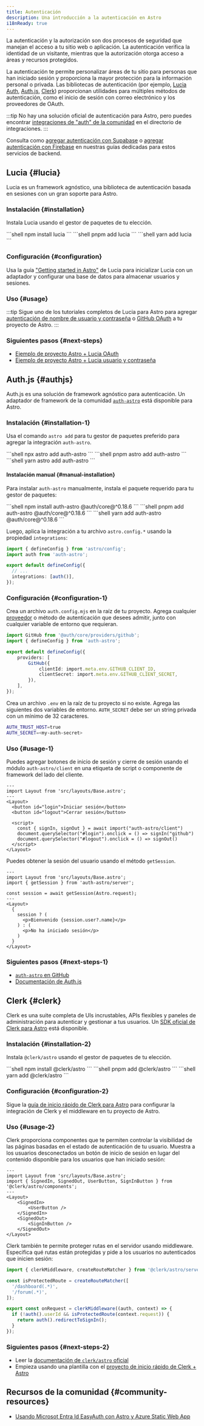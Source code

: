 ```yaml
---
title: Autenticación
description: Una introducción a la autenticación en Astro
i18nReady: true
---
```



La autenticación y la autorización son dos procesos de seguridad que manejan el acceso a tu sitio web o aplicación. La autenticación verifica la identidad de un visitante, mientras que la autorización otorga acceso a áreas y recursos protegidos.

La autenticación te permite personalizar áreas de tu sitio para personas que han iniciado sesión y proporciona la mayor protección para la información personal o privada. Las bibliotecas de autenticación (por ejemplo, [Lucia Auth](https://lucia-auth.com/), [Auth.js](https://authjs.dev/), [Clerk](https://clerk.com)) proporcionan utilidades para múltiples métodos de autenticación, como el inicio de sesión con correo electrónico y los proveedores de OAuth.

:::tip
No hay una solución oficial de autenticación para Astro, pero puedes encontrar [integraciones de "auth" de la comunidad](https://astro.build/integrations/?search=auth) en el directorio de integraciones.
:::

<ReadMore>Consulta como [agregar autenticación con Supabase](/es/guides/backend/supabase/#adding-authentication-with-supabase) o [agregar autenticación con Firebase](/es/guides/backend/google-firebase/#adding-authentication-with-firebase) en nuestras guías dedicadas para estos servicios de backend.</ReadMore>

## Lucia \{#lucia\}

Lucia es un framework agnóstico, una biblioteca de autenticación basada en sesiones con un gran soporte para Astro.

### Instalación \{#installation\}

Instala Lucia usando el gestor de paquetes de tu elección.

<PackageManagerTabs>
  <Fragment slot="npm">
  ```shell
  npm install lucia
  ```
  </Fragment>
  <Fragment slot="pnpm">
  ```shell
  pnpm add lucia
  ```
  </Fragment>
  <Fragment slot="yarn">
  ```shell
  yarn add lucia
  ```
  </Fragment>
</PackageManagerTabs>

### Configuración \{#configuration\}

Usa la guía ["Getting started in Astro"](https://lucia-auth.com/getting-started/astro) de Lucia para inicializar Lucia con un adaptador y configurar una base de datos para almacenar usuarios y sesiones.

### Uso \{#usage\}

:::tip
Sigue uno de los tutoriales completos de Lucia para Astro para agregar [autenticación de nombre de usuario y contraseña](https://lucia-auth.com/tutorials/username-and-password/astro) o [GitHub OAuth](https://lucia-auth.com/tutorials/github-oauth/astro) a tu proyecto de Astro.
:::

### Siguientes pasos \{#next-steps\}

- [Ejemplo de proyecto Astro + Lucia OAuth](https://github.com/lucia-auth/examples/tree/main/astro/github-oauth)
- [Ejemplo de proyecto Astro + Lucia usuario y contraseña](https://github.com/lucia-auth/examples/tree/main/astro/username-and-password)

## Auth.js \{#authjs\}

Auth.js es una solución de framework agnóstico para autenticación. Un adaptador de framework de la comunidad [`auth-astro`](https://www.npmjs.com/package/auth-astro) está disponible para Astro.

### Instalación \{#installation-1\}

Usa el comando `astro add` para tu gestor de paquetes preferido para agregar la integración `auth-astro`.

<PackageManagerTabs>
  <Fragment slot="npm">
  ```shell
  npx astro add auth-astro
  ```
  </Fragment>
  <Fragment slot="pnpm">
  ```shell
  pnpm astro add auth-astro
  ```
  </Fragment>
  <Fragment slot="yarn">
  ```shell
  yarn astro add auth-astro
  ```
  </Fragment>
</PackageManagerTabs>

#### Instalación manual \{#manual-installation\}

Para instalar `auth-astro` manualmente, instala el paquete requerido para tu gestor de paquetes:

<PackageManagerTabs>
  <Fragment slot="npm">
  ```shell
  npm install auth-astro @auth/core@^0.18.6
  ```
  </Fragment>
  <Fragment slot="pnpm">
  ```shell
  pnpm add auth-astro @auth/core@^0.18.6
  ```
  </Fragment>
  <Fragment slot="yarn">
  ```shell
  yarn add auth-astro @auth/core@^0.18.6
  ```
  </Fragment>
</PackageManagerTabs>

Luego, aplica la integración a tu archivo `astro.config.*` usando la propiedad `integrations`:

```ts title="astro.config.mjs" ins={2,6}
import { defineConfig } from 'astro/config';
import auth from 'auth-astro';

export default defineConfig({
  // ...
  integrations: [auth()],
});
```

### Configuración \{#configuration-1\}

Crea un archivo `auth.config.mjs` en la raíz de tu proyecto. Agrega cualquier [proveedor](https://authjs.dev/getting-started/providers) o método de autenticación que desees admitir, junto con cualquier variable de entorno que requieran.

```ts title="auth.config.mjs"
import GitHub from '@auth/core/providers/github';
import { defineConfig } from 'auth-astro';

export default defineConfig({
	providers: [
		GitHub({
			clientId: import.meta.env.GITHUB_CLIENT_ID,
			clientSecret: import.meta.env.GITHUB_CLIENT_SECRET,
		}),
	],
});
```

Crea un archivo `.env` en la raíz de tu proyecto si no existe. Agrega las siguientes dos variables de entorno. `AUTH_SECRET` debe ser un string privada con un mínimo de 32 caracteres.

```sh title=".env"
AUTH_TRUST_HOST=true
AUTH_SECRET=<my-auth-secret>
```

### Uso \{#usage-1\}

Puedes agregar botones de inicio de sesión y cierre de sesión usando el módulo `auth-astro/client` en una etiqueta de script o componente de framework del lado del cliente.

```astro title="src/pages/index.astro" {9}
---
import Layout from 'src/layouts/Base.astro';
---
<Layout>
  <button id="login">Iniciar sesión</button>
  <button id="logout">Cerrar sesión</button>

  <script>
    const { signIn, signOut } = await import("auth-astro/client")
    document.querySelector("#login").onclick = () => signIn("github")
    document.querySelector("#logout").onclick = () => signOut()
  </script>
</Layout>
```

Puedes obtener la sesión del usuario usando el método `getSession`.

```astro title="src/pages/index.astro" {3,5}
---
import Layout from 'src/layouts/Base.astro';
import { getSession } from 'auth-astro/server';

const session = await getSession(Astro.request);
---
<Layout>
  {
    session ? (
      <p>Bienvenido {session.user?.name}</p>
    ) : (
      <p>No ha iniciado sesión</p>
    )
  }
</Layout>
```

### Siguientes pasos \{#next-steps-1\}

- [`auth-astro` en GitHub](https://github.com/nowaythatworked/auth-astro?tab=readme-ov-file#auth-astro)
- [Documentación de Auth.js](https://authjs.dev/)

## Clerk \{#clerk\}

Clerk es una suite completa de UIs incrustables, APIs flexibles y paneles de administración para autenticar y gestionar a tus usuarios. Un [SDK oficial de Clerk para Astro](https://clerk.com/docs/references/astro/overview) está disponible.

### Instalación \{#installation-2\}

Instala `@clerk/astro` usando el gestor de paquetes de tu elección.

<PackageManagerTabs>
  <Fragment slot="npm">
  ```shell
  npm install @clerk/astro
  ```
  </Fragment>
  <Fragment slot="pnpm">
  ```shell
  pnpm add @clerk/astro
  ```
  </Fragment>
  <Fragment slot="yarn">
  ```shell
  yarn add @clerk/astro
  ```
  </Fragment>
</PackageManagerTabs>

### Configuración  \{#configuration-2\}

Sigue la [guía de inicio rápido de Clerk para Astro](https://clerk.com/docs/quickstarts/astro) para configurar la integración de Clerk y el middleware en tu proyecto de Astro.

### Uso \{#usage-2\}

Clerk proporciona componentes que te permiten controlar la visibilidad de las páginas basadas en el estado de autenticación de tu usuario. Muestra a los usuarios desconectados un botón de inicio de sesión en lugar del contenido disponible para los usuarios que han iniciado sesión:

```astro title="src/pages/index.astro"
---
import Layout from 'src/layouts/Base.astro';
import { SignedIn, SignedOut, UserButton, SignInButton } from '@clerk/astro/components';
---
<Layout>
    <SignedIn>
        <UserButton />
    </SignedIn>
    <SignedOut>
        <SignInButton />
    </SignedOut>
</Layout>
```

Clerk también te permite proteger rutas en el servidor usando middleware. Especifica qué rutas están protegidas y pide a los usuarios no autenticados que inicien sesión:

```ts title="src/middleware.ts"
import { clerkMiddleware, createRouteMatcher } from '@clerk/astro/server';

const isProtectedRoute = createRouteMatcher([
  '/dashboard(.*)',
  '/forum(.*)',
]);

export const onRequest = clerkMiddleware((auth, context) => {
  if (!auth().userId && isProtectedRoute(context.request)) {
    return auth().redirectToSignIn();
  }
});
```

### Siguientes pasos \{#next-steps-2\}

- Leer la [documentación de `clerk/astro` oficial](https://clerk.com/docs/references/astro/overview)
- Empieza usando una plantilla con el [proyecto de inicio rápido de Clerk + Astro](https://github.com/clerk/clerk-astro-quickstart)

## Recursos de la comunidad \{#community-resources\}

- [Usando Microsot Entra Id EasyAuth con Astro y Azure Static Web App](https://agramont.net/blog/entra-id-easyauth-with-astro/)
